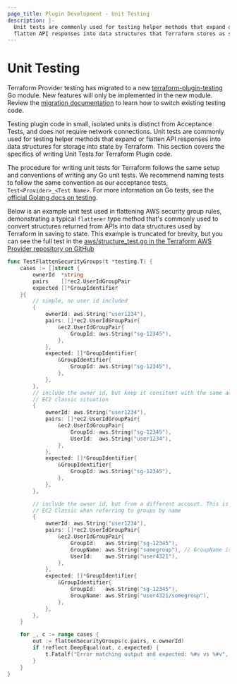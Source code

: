 ```yaml
---
page_title: Plugin Development - Unit Testing
description: |-
  Unit tests are commonly used for testing helper methods that expand or
  flatten API responses into data structures that Terraform stores as state.
---
```


# Unit Testing

<Highlight>

Terraform Provider testing has migrated to a new [terraform-plugin-testing](/terraform/plugin/testing) Go module. New features will only be implemented in the new module. Review the [migration documentation](/terraform/plugin/testing/migrating) to learn how to switch existing testing code.

</Highlight>

Testing plugin code in small, isolated units is distinct from Acceptance Tests,
and does not require network connections. Unit tests are commonly used for
testing helper methods that expand or flatten API responses into data structures
for storage into state by Terraform. This section covers the specifics of
writing Unit Tests for Terraform Plugin code.

The procedure for writing unit tests for Terraform follows the same setup and
conventions of writing any Go unit tests. We recommend naming tests to follow
the same convention as our acceptance tests, `Test<Provider>_<Test Name>`. For more
information on Go tests, see the [official Golang docs on testing](https://pkg.go.dev/testing).

Below is an example unit test used in flattening AWS security group rules,
demonstrating a typical `flattener` type method that's commonly used to convert
structures returned from APIs into data structures used by Terraform in saving
to state. This example is truncated for brevity, but you can see the full test in the
[aws/structure_test.go in the Terraform AWS Provider
repository on GitHub](https://github.com/hashicorp/terraform-provider-aws/blob/f22ae122d8407672bd38951f80a2813b8b9af683/aws/structure_test.go#L930-L1027)

```go
func TestFlattenSecurityGroups(t *testing.T) {
    cases := []struct {
        ownerId  *string
        pairs    []*ec2.UserIdGroupPair
        expected []*GroupIdentifier
    }{
        // simple, no user id included
        {
            ownerId: aws.String("user1234"),
            pairs: []*ec2.UserIdGroupPair{
                &ec2.UserIdGroupPair{
                    GroupId: aws.String("sg-12345"),
                },
            },
            expected: []*GroupIdentifier{
                &GroupIdentifier{
                    GroupId: aws.String("sg-12345"),
                },
            },
        },
        // include the owner id, but keep it consitent with the same account. Tests
        // EC2 classic situation
        {
            ownerId: aws.String("user1234"),
            pairs: []*ec2.UserIdGroupPair{
                &ec2.UserIdGroupPair{
                    GroupId: aws.String("sg-12345"),
                    UserId:  aws.String("user1234"),
                },
            },
            expected: []*GroupIdentifier{
                &GroupIdentifier{
                    GroupId: aws.String("sg-12345"),
                },
            },
        },

        // include the owner id, but from a different account. This is reflects
        // EC2 Classic when referring to groups by name
        {
            ownerId: aws.String("user1234"),
            pairs: []*ec2.UserIdGroupPair{
                &ec2.UserIdGroupPair{
                    GroupId:   aws.String("sg-12345"),
                    GroupName: aws.String("somegroup"), // GroupName is only included in Classic
                    UserId:    aws.String("user4321"),
                },
            },
            expected: []*GroupIdentifier{
                &GroupIdentifier{
                    GroupId:   aws.String("sg-12345"),
                    GroupName: aws.String("user4321/somegroup"),
                },
            },
        },
    }

    for _, c := range cases {
        out := flattenSecurityGroups(c.pairs, c.ownerId)
        if !reflect.DeepEqual(out, c.expected) {
            t.Fatalf("Error matching output and expected: %#v vs %#v", out, c.expected)
        }
    }
}
```
